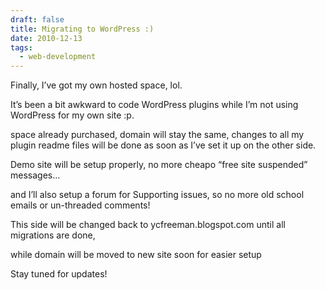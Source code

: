 ```yaml
---
draft: false
title: Migrating to WordPress :)
date: 2010-12-13
tags:
  - web-development
---
```


Finally, I&#8217;ve got my own hosted space, lol.

It&#8217;s been a bit awkward to code WordPress plugins while I&#8217;m not using WordPress for my own site :p.

space already purchased, domain will stay the same, changes to all my plugin readme files will be done as soon as I&#8217;ve set it up on the other side.

Demo site will be setup properly, no more cheapo &#8220;free site suspended&#8221; messages&#8230;

and I&#8217;ll also setup a forum for Supporting issues, so no more old school emails or un-threaded comments!

This side will be changed back to ycfreeman.blogspot.com until all migrations are done,

while domain will be moved to new site soon for easier setup

Stay tuned for updates!
